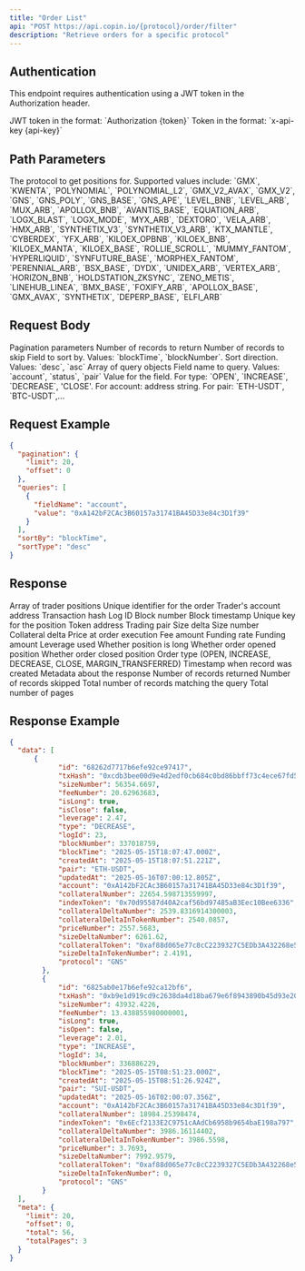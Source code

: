 ```yaml
---
title: "Order List"
api: "POST https://api.copin.io/{protocol}/order/filter"
description: "Retrieve orders for a specific protocol"
---
```

## Authentication
This endpoint requires authentication using a JWT token in the Authorization header.

<ParamField header="Authorization" type="string" required>
    JWT token in the format: `Authorization {token}`
</ParamField>

<ParamField header="x-api-key" type="string">
    Token in the format: `x-api-key {api-key}`
</ParamField>

## Path Parameters

<ParamField path="protocol" type="string" required>
  The protocol to get positions for. Supported values include: `GMX`, `KWENTA`,
  `POLYNOMIAL`, `POLYNOMIAL_L2`, `GMX_V2_AVAX`, `GMX_V2`, `GNS`, `GNS_POLY`,
  `GNS_BASE`, `GNS_APE`, `LEVEL_BNB`, `LEVEL_ARB`, `MUX_ARB`, `APOLLOX_BNB`,
  `AVANTIS_BASE`, `EQUATION_ARB`, `LOGX_BLAST`, `LOGX_MODE`, `MYX_ARB`,
  `DEXTORO`, `VELA_ARB`, `HMX_ARB`, `SYNTHETIX_V3`, `SYNTHETIX_V3_ARB`,
  `KTX_MANTLE`, `CYBERDEX`, `YFX_ARB`, `KILOEX_OPBNB`, `KILOEX_BNB`,
  `KILOEX_MANTA`, `KILOEX_BASE`, `ROLLIE_SCROLL`, `MUMMY_FANTOM`, `HYPERLIQUID`,
  `SYNFUTURE_BASE`, `MORPHEX_FANTOM`, `PERENNIAL_ARB`, `BSX_BASE`, `DYDX`,
  `UNIDEX_ARB`, `VERTEX_ARB`, `HORIZON_BNB`, `HOLDSTATION_ZKSYNC`, `ZENO_METIS`,
  `LINEHUB_LINEA`, `BMX_BASE`, `FOXIFY_ARB`, `APOLLOX_BASE`, `GMX_AVAX`,
  `SYNTHETIX`, `DEPERP_BASE`, `ELFI_ARB`
</ParamField>

## Request Body

<ParamField body="pagination" type="object">
  Pagination parameters
  <Expandable title="properties">
    <ParamField body="limit" type="number" default="20">
      Number of records to return
    </ParamField>
    <ParamField body="offset" type="number" default="0">
      Number of records to skip
    </ParamField>
  </Expandable>
</ParamField>

<ParamField body="sortBy" type="string">
  Field to sort by. Values: `blockTime`, `blockNumber`.
</ParamField>

<ParamField body="sortType" type="string" default="desc">
  Sort direction. Values: `desc`, `asc`
</ParamField>

<ParamField body="queries" type="array">
  Array of query objects
  <Expandable title="properties">
    <ParamField body="fieldName" type="string">
      Field name to query. Values: `account`, `status`, `pair`
    </ParamField>
    <ParamField body="value" type="string">
      Value for the field. For type: `OPEN`, `INCREASE`, `DECREASE`, 'CLOSE'. For account: address
      string. For pair: `ETH-USDT`, `BTC-USDT`,...
    </ParamField>
  </Expandable>
</ParamField>

## Request Example

```json
{
  "pagination": {
    "limit": 20,
    "offset": 0
  },
  "queries": [
    {
      "fieldName": "account",
      "value": "0xA142bF2CAc3B60157a31741BA45D33e84c3D1f39"
    }
  ],
  "sortBy": "blockTime",
  "sortType": "desc"
}
```

## Response

<ResponseField name="data" type="array">
  Array of trader positions
    <Expandable title="properties">
        <ResponseField name="id" type="string">
            Unique identifier for the order
        </ResponseField>
        <ResponseField name="account" type="string">
            Trader's account address
        </ResponseField>
        <ResponseField name="txHash" type="string">
            Transaction hash
        </ResponseField>
        <ResponseField name="logId" type="number">
            Log ID
        </ResponseField>
        <ResponseField name="blockNumber" type="number">
            Block number
        </ResponseField>
        <ResponseField name="blockTime" type="string">
            Block timestamp
        </ResponseField>
        <ResponseField name="key" type="string">
            Unique key for the position
        </ResponseField>
        <ResponseField name="indexToken" type="string">
            Token address
        </ResponseField>
        <ResponseField name="pair" type="string">
            Trading pair
        </ResponseField>
        <ResponseField name="sizeDeltaNumber" type="number">
            Size delta
        </ResponseField>
        <ResponseField name="sizeNumber" type="number">
            Size number
        </ResponseField>
        <ResponseField name="collateralDeltaNumber" type="number">
            Collateral delta
        </ResponseField>
        <ResponseField name="priceNumber" type="number">
            Price at order execution
        </ResponseField>
        <ResponseField name="feeNumber" type="number">
            Fee amount
        </ResponseField>
        <ResponseField name="fundingRateNumber" type="number">
            Funding rate
        </ResponseField>
        <ResponseField name="fundingNumber" type="number">
            Funding amount
        </ResponseField>
        <ResponseField name="leverage" type="number">
            Leverage used
        </ResponseField>
        <ResponseField name="isLong" type="boolean">
            Whether position is long
        </ResponseField>
        <ResponseField name="isOpen" type="boolean">
            Whether order opened position
        </ResponseField>
        <ResponseField name="isClose" type="boolean">
            Whether order closed position
        </ResponseField>
        <ResponseField name="type" type="string">
            Order type (OPEN, INCREASE, DECREASE, CLOSE, MARGIN_TRANSFERRED)
        </ResponseField>
        <ResponseField name="createdAt" type="string">
            Timestamp when record was created
        </ResponseField>
    </Expandable>
</ResponseField>

<ResponseField name="meta" type="object">
  Metadata about the response
  <Expandable title="properties">
    <ResponseField name="limit" type="number">
      Number of records returned
    </ResponseField>
    <ResponseField name="offset" type="number">
      Number of records skipped
    </ResponseField>
    <ResponseField name="total" type="number">
      Total number of records matching the query
    </ResponseField>
    <ResponseField name="totalPages" type="number">
      Total number of pages
    </ResponseField>
  </Expandable>
</ResponseField>

## Response Example

```json
{
  "data": [
      {
            "id": "68262d7717b6efe92ce97417",
            "txHash": "0xcdb3bee00d9e4d2edf0cb684c0bd86bbff73c4ece67fd58d9434169555d85976",
            "sizeNumber": 56354.6697,
            "feeNumber": 20.62963683,
            "isLong": true,
            "isClose": false,
            "leverage": 2.47,
            "type": "DECREASE",
            "logId": 23,
            "blockNumber": 337018759,
            "blockTime": "2025-05-15T18:07:47.000Z",
            "createdAt": "2025-05-15T18:07:51.221Z",
            "pair": "ETH-USDT",
            "updatedAt": "2025-05-16T07:00:12.805Z",
            "account": "0xA142bF2CAc3B60157a31741BA45D33e84c3D1f39",
            "collateralNumber": 22654.598713559997,
            "indexToken": "0x70d95587d40A2caf56bd97485aB3Eec10Bee6336",
            "collateralDeltaNumber": 2539.8316914300003,
            "collateralDeltaInTokenNumber": 2540.0857,
            "priceNumber": 2557.5683,
            "sizeDeltaNumber": 6261.62,
            "collateralToken": "0xaf88d065e77c8cC2239327C5EDb3A432268e5831",
            "sizeDeltaInTokenNumber": 2.4191,
            "protocol": "GNS"
        },
        {
            "id": "6825ab0e17b6efe92ca12bf6",
            "txHash": "0xb9e1d919cd9c2638da4d18ba679e6f8943890b45d93e2006d91548d0ddc8611d",
            "sizeNumber": 43932.4226,
            "feeNumber": 13.438855980000001,
            "isLong": true,
            "isOpen": false,
            "leverage": 2.01,
            "type": "INCREASE",
            "logId": 34,
            "blockNumber": 336886229,
            "blockTime": "2025-05-15T08:51:23.000Z",
            "createdAt": "2025-05-15T08:51:26.924Z",
            "pair": "SUI-USDT",
            "updatedAt": "2025-05-16T02:00:07.356Z",
            "account": "0xA142bF2CAc3B60157a31741BA45D33e84c3D1f39",
            "collateralNumber": 18984.25398474,
            "indexToken": "0x6Ecf2133E2C9751cAAdCb6958b9654baE198a797",
            "collateralDeltaNumber": 3986.16114402,
            "collateralDeltaInTokenNumber": 3986.5598,
            "priceNumber": 3.7693,
            "sizeDeltaNumber": 7992.9579,
            "collateralToken": "0xaf88d065e77c8cC2239327C5EDb3A432268e5831",
            "sizeDeltaInTokenNumber": 0,
            "protocol": "GNS"
        }
  ],
  "meta": {
    "limit": 20,
    "offset": 0,
    "total": 56,
    "totalPages": 3
  }
}
```
